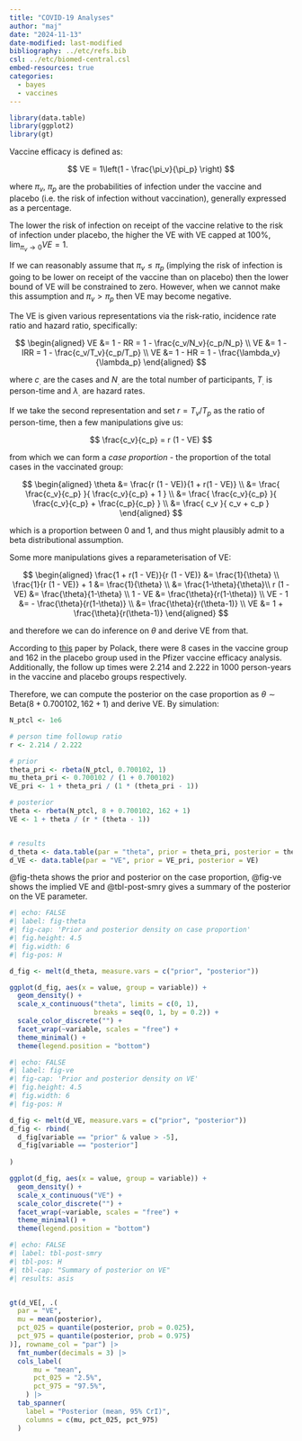 ```yaml
---
title: "COVID-19 Analyses"
author: "maj"
date: "2024-11-13"
date-modified: last-modified
bibliography: ../etc/refs.bib
csl: ../etc/biomed-central.csl
embed-resources: true
categories:
  - bayes
  - vaccines
---
```


```r
library(data.table)
library(ggplot2)
library(gt)
```


Vaccine efficacy is defined as:

$$
VE = 1\left(1 - \frac{\pi_v}{\pi_p} \right)
$$

where $\pi_v$, $\pi_p$ are the probabilities of infection under the vaccine and placebo (i.e. the risk of infection without vaccination), generally expressed as a percentage.

The lower the risk of infection on receipt of the vaccine relative to the risk of infection under placebo, the higher the VE with VE capped at 100%, $\lim_{\pi_v \to 0} VE = 1$.

If we can reasonably assume that $\pi_v \le \pi_p$ (implying the risk of infection is going to be lower on receipt of the vaccine than on placebo) then the lower bound of VE will be constrained to zero.
However, when we cannot make this assumption and $\pi_v > \pi_p$ then VE may become negative.

The VE is given various representations via the risk-ratio, incidence rate ratio and hazard ratio, specifically:

$$
\begin{aligned}
VE &= 1 - RR = 1 - \frac{c_v/N_v}{c_p/N_p} \\
VE &= 1 - IRR = 1 - \frac{c_v/T_v}{c_p/T_p}  \\
VE &= 1 - HR = 1 - \frac{\lambda_v}{\lambda_p}
\end{aligned}
$$

where $c_.$ are the cases and $N_.$ are the total number of participants, $T_.$ is person-time and $\lambda_.$ are hazard rates.

If we take the second representation and set $r = T_v/T_p$ as the ratio of person-time, then a few manipulations give us:

$$
\frac{c_v}{c_p} = r (1 - VE)
$$

from which we can form a *case proportion*  - the proportion of the total cases in the vaccinated group:

$$
\begin{aligned}
\theta &= \frac{r (1 - VE)}{1 + r(1 - VE)} \\
  &= \frac{  \frac{c_v}{c_p}   }{    \frac{c_v}{c_p} + 1 } \\
  &= \frac{  \frac{c_v}{c_p}   }{    \frac{c_v}{c_p} + \frac{c_p}{c_p} } \\
  &= \frac{  c_v   }{   c_v + c_p  } 
\end{aligned}
$$

which is a proportion between 0 and 1, and thus might plausibly admit to a beta distributional assumption.

Some more manipulations gives a reparameterisation of VE:

$$
\begin{aligned}
\frac{1 + r(1 - VE)}{r (1 - VE)} &= \frac{1}{\theta} \\
\frac{1}{r (1 - VE)} + 1 &= \frac{1}{\theta} \\
                         &= \frac{1-\theta}{\theta}\\
r (1 - VE)   &=  \frac{\theta}{1-\theta} \\
1 - VE &= \frac{\theta}{r(1-\theta)} \\
VE - 1 &= - \frac{\theta}{r(1-\theta)} \\
       &=   \frac{\theta}{r(\theta-1)} \\
VE  &= 1 + \frac{\theta}{r(\theta-1)} 
\end{aligned}
$$

and therefore we can do inference on $\theta$ and derive VE from that.

According to [this](https://www.nejm.org/doi/full/10.1056/NEJMoa2034577) paper by Polack, there were 8 cases in the vaccine group and 162 in the placebo group used in the Pfizer vaccine efficacy analysis.
Additionally, the follow up times were 2.214 and 2.222 in 1000 person-years in the vaccine and placebo groups respectively.

Therefore, we can compute the posterior on the case proportion as $\theta \sim \text{Beta}(8 + 0.700102, 162 + 1)$ and derive VE.
By simulation:

```r
N_ptcl <- 1e6

# person time followup ratio
r <- 2.214 / 2.222

# prior
theta_pri <- rbeta(N_ptcl, 0.700102, 1)
mu_theta_pri <- 0.700102 / (1 + 0.700102)
VE_pri <- 1 + theta_pri / (1 * (theta_pri - 1))

# posterior
theta <- rbeta(N_ptcl, 8 + 0.700102, 162 + 1)
VE <- 1 + theta / (r * (theta - 1))


# results
d_theta <- data.table(par = "theta", prior = theta_pri, posterior = theta)
d_VE <- data.table(par = "VE", prior = VE_pri, posterior = VE)

```

@fig-theta shows the prior and posterior on the case proportion, @fig-ve shows the implied VE and @tbl-post-smry gives a summary of the posterior on the VE parameter.

```r
#| echo: FALSE
#| label: fig-theta
#| fig-cap: 'Prior and posterior density on case proportion'
#| fig.height: 4.5
#| fig.width: 6
#| fig-pos: H

d_fig <- melt(d_theta, measure.vars = c("prior", "posterior"))

ggplot(d_fig, aes(x = value, group = variable)) + 
  geom_density() + 
  scale_x_continuous("theta", limits = c(0, 1),
                     breaks = seq(0, 1, by = 0.2)) +
  scale_color_discrete("") +
  facet_wrap(~variable, scales = "free") +
  theme_minimal() +
  theme(legend.position = "bottom")
```



```r
#| echo: FALSE
#| label: fig-ve
#| fig-cap: 'Prior and posterior density on VE'
#| fig.height: 4.5
#| fig.width: 6
#| fig-pos: H

d_fig <- melt(d_VE, measure.vars = c("prior", "posterior"))
d_fig <- rbind(
  d_fig[variable == "prior" & value > -5],
  d_fig[variable == "posterior"]
  
)

ggplot(d_fig, aes(x = value, group = variable)) + 
  geom_density() + 
  scale_x_continuous("VE") +
  scale_color_discrete("") +
  facet_wrap(~variable, scales = "free") +
  theme_minimal() +
  theme(legend.position = "bottom")
```

```r
#| echo: FALSE
#| label: tbl-post-smry
#| tbl-pos: H
#| tbl-cap: "Summary of posterior on VE"
#| results: asis


gt(d_VE[, .(
  par = "VE",
  mu = mean(posterior),
  pct_025 = quantile(posterior, prob = 0.025),
  pct_975 = quantile(posterior, prob = 0.975)
)], rowname_col = "par") |>
  fmt_number(decimals = 3) |>
  cols_label(
      mu = "mean",
      pct_025 = "2.5%",
      pct_975 = "97.5%",
    ) |>
  tab_spanner(
    label = "Posterior (mean, 95% CrI)",
    columns = c(mu, pct_025, pct_975)
  )
  
```


<!-- ::: {#refs} -->
<!-- ::: -->
